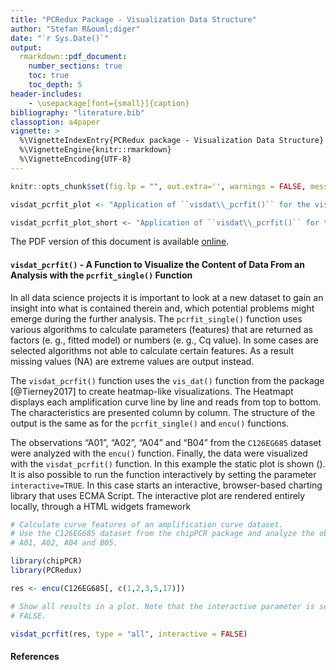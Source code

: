 ```yaml
---
title: "PCRedux Package - Visualization Data Structure"
author: "Stefan R&ouml;diger"
date: "`r Sys.Date()`"
output: 
  rmarkdown::pdf_document:
    number_sections: true
    toc: true
    toc_depth: 5
header-includes:
    - \usepackage[font={small}]{caption}
bibliography: "literature.bib"
classoption: a4paper
vignette: >
  %\VignetteIndexEntry{PCRedux package - Visualization Data Structure}
  %\VignetteEngine{knitr::rmarkdown}
  %\VignetteEncoding{UTF-8}
---
```


```r
knitr::opts_chunk$set(fig.lp = "", out.extra='', warnings = FALSE, message = FALSE)

visdat_pcrfit_plot <- "Application of ``visdat\\_pcrfit()`` for the visualization of the data structure after an analysis by ``pcrfit\\_single()``. The amplification curves (A01 = 1, A02 = 2, A04 = 3, B04 = 4) from the `C126EG685` dataset were analyzed with the ``pcrfit\\_single()`` function and then visualized with the ``visdat\\_pcrfit()`` function. For each observation, the classes (factor, integer, logical, numeric, NA) are presented. For the observations 2 and 4 the parameter `loglin\\_slope` could not be calculated (returned NA)."

visdat_pcrfit_plot_short <- "Application of ``visdat\\_pcrfit()`` for the visualization of the data structure after an analysis by ``pcrfit\\_single()``"
```

The PDF version of this document is available [online](https://github.com/devSJR/PCRedux/blob/master/docs/articles/PCRedux_visdat_pcrfit.pdf).

#### ``visdat_pcrfit()`` - A Function to Visualize the Content of Data From an Analysis with the ``pcrfit_single()`` Function \label{section_visdat_pcrfit_parallel}


In all data science projects it is important to look at a new dataset to gain an insight into what is contained therein and, which potential problems might emerge during the further analysis. The ``pcrfit_single()`` function uses various algorithms to calculate parameters (features) that are returned as factors (e.&nbsp;g., fitted model) or numbers (e.&nbsp;g., Cq value). In some cases are selected  algorithms not able to calculate certain features. As a result missing values (NA) are extreme values are output instead.

The ``visdat_pcrfit()`` function uses the ``vis_dat()`` function from the \texttt{visdat} package [@Tierney2017] to create heatmap-like visualizations. The Heatmapt displays each amplification curve line by line and reads from top to bottom. The characteristics are presented column by column. The structure of the output is the same as for the ``pcrfit_single()`` and ``encu()`` functions. 

The observations "A01", "A02", "A04" and "B04" from the ``C126EG685`` dataset were analyzed with the ``encu()`` function. Finally, the data were visualized with the ``visdat_pcrfit()`` function. In this example the static plot is shown (\autoref{visdat_pcrfit_plot}). It is also possible to run the function interactively by setting the parameter `interactive=TRUE`. In this case starts an interactive, browser-based charting library that uses ECMA Script. The interactive plot are rendered entirely locally, through a HTML widgets framework

```r
# Calculate curve features of an amplification curve dataset.
# Use the C126EG685 dataset from the chipPCR package and analyze the observations
# A01, A02, A04 and B05.

library(chipPCR)
library(PCRedux)

res <- encu(C126EG685[, c(1,2,3,5,17)])

# Show all results in a plot. Note that the interactive parameter is set to
# FALSE.

visdat_pcrfit(res, type = "all", interactive = FALSE)
```


#### References
